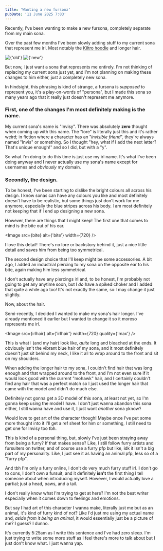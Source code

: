 ```yaml
---
title: 'Wanting a new fursona'
pubDate: '11 June 2025 7:03'
---
```


Recently, I've been wanting to make a new fursona, completely separate from my main sona.

Over the past few months I've been slowly adding stuff to my current sona that represent me irl.
Most notably the [Kiltro hoodie](https://kiltro-music.myshopify.com/products/pre-order-cincinero-hooded-sweatshirt-black) and longer hair.

<div class='two img'>
  <Image src={older} alt={'old'} height={720} loading={'eager'} />
  <Image src={newer} alt={'new'} height={720} loading={'eager'} />
</div>

But now, I just want a sona that represents me entirely. I'm not thinking of replacing my current sona just yet, and I'm not planning on making these changes to him either, just a completely new sona.

In hindsight, this phrasing is kind of strange, a fursona is *supposed* to represent you, it's a play-on-words of "persona", but I made this sona so many years ago that it really just doesn't represent me anymore.

### First, one of the changes I'm most definitely making is the name.

My current sona's name is "Invisy". There was absolutely **zero** thought when coming up with this name.
The "lore" is literally just this and it's rather weird; in fiction where a character has an "*invisible friend*", they're always named "Invis" or something. So I thought "hey, what if I add the next letter? That's unique enough!" and so I did, but with a "y".

So what I'm doing to do this time is just use my irl name. It's what I've been doing anyway and I never actually use my sona's name except for usernames and *obviously* my domain.

### Secondly, the design.

To be honest, I've been starting to dislike the bright colours all across his design. I know sonas can have any colours you like and most definitely doesn't have to be realistic, but some things just don't work for me anymore, especially the blue stripes across his body. I am most definitely not keeping that if I end up designing a new sona.

However, there are things that I might keep! The first one that comes to mind is the bite out of his ear.

<Image src={bite} alt={'bite'} width={720} />

I love this detail! There's no lore or backstory behind it, just a nice little detail and saves him from being too symmetrical.

The second design choice that I'll keep might be some accessories.
A bit ago, I added an industrial piercing to my sona on the opposite ear to his bite, again making him less symmetrical.

I don't actually have any piercings irl and, to be honest, I'm probably not going to get any anytime soon, but I *do* have a spiked choker and I added that quite a while ago too! It's not exactly the same, so I may change it just slightly.

<div class='gap' />

Now, about the hair.

Semi-recently, I decided I wanted to make my sona's hair longer. I've already mentioned it earlier but I wanted to change it so it moreso represents me irl.

<Image src={irlhair} alt={'irlhair'} width={720} quality={'max'} />

This is what I (and my hair) look like, *quite* long and bleached at the ends. It obviously isn't the vibrant blue hair of my sona, and it most definitely doesn't just sit behind my neck, I like it all to wrap around to the front and sit on my shoulders.

When adding the longer hair to my sona, I couldn't find hair that was long enough and that wrapped around to the front, and I'm not even sure if it would look good with the current "mohawk" hair, and I certainly couldn't find any hair that was a perfect match so I just used the longer hair that came with the model and didn't do much else.

<div class='gap' />

Definitely not gonna get a 3D model of this sona, at least not yet, so I'm gonna keep using the model I have. I don't just wanna abandon this sona either, I still wanna have and use it, I just want *another* sona yknow?

Would love to get art of the character though! Maybe once I've put some more thought into it I'll get a ref sheet for him or something, I still need to get one for Invisy too tbh.

<div class='gap' />

This is kind of a personal thing, but, slowly I've just been straying away from being a furry? If that makes sense?
Like, I still follow furry artists and fursuiters on twitter, and of course use a furry pfp but like, idk it isn't a big part of my personality. Like, I just see it as having an animal pfp, less so of a "furry pfp".

And tbh I'm only a furry online, I don't do very much furry stuff irl. I don't go to cons, I don't own a fursuit, and it definitely **isn't** the first thing I tell someone about when introducing myself. However, I would actually love a partial; just a head, paws, and a tail.

<div class='gap' />

I don't really know what I'm trying to get at here? I'm not the best writer especially when it comes down to feelings and emotions.

But say I had art of this character I wanna make, literally just me but as an animal, it's kind of furry kind of not? Like I'd just me using my actual name and, *aside from it being an animal*, it would essentially just be a picture of me? I guess? I dunno.

It's currently 5:25am as I write this sentence and I've had zero sleep. I'm just trying to write some more stuff as I feel there's more to talk about but I just don't know what. I just wanna yap.